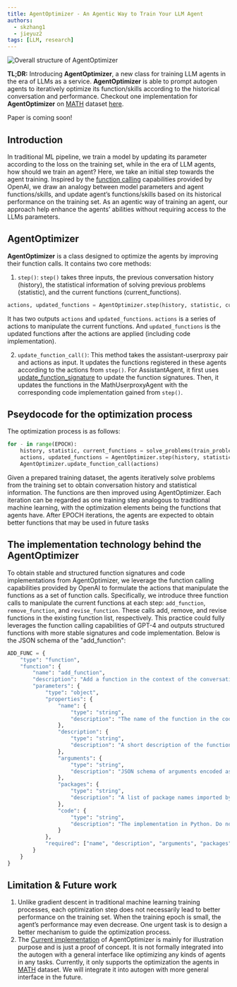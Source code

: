 ```yaml
---
title: AgentOptimizer - An Agentic Way to Train Your LLM Agent
authors:
  - skzhang1
  - jieyuz2
tags: [LLM, research]
---
```


![Overall structure of AgentOptimizer](img/agentoptimizer.png)


**TL;DR:**
Introducing **AgentOptimizer**, a new class for training LLM agents in the era of LLMs as a service. 
**AgentOptimizer** is able to prompt autogen agents to iteratively optimize its function/skills according to the historical conversation and performance. 
Checkout one implementation for **AgentOptimizer** on [MATH](https://github.com/hendrycks/math) dataset 
[here](https://github.com/microsoft/autogen/blob/main/notebook/agent_optimizer.ipynb).

Paper is coming soon!

## Introduction
In traditional ML pipeline, we train a model by updating its parameter according to the loss on the training set, while in the era of LLM agents, how should we train an agent? 
Here, we take an initial step towards the agent training. 
Inspired by the [function calling](https://platform.openai.com/docs/guides/function-calling) capabilities provided by OpenAI, 
we draw an analogy between model parameters and agent functions/skills, and update agent’s functions/skills based on its historical performance on the training set. 
As an agentic way of training an agent, our approach help enhance the agents’ abilities without requiring access to the LLMs parameters. 

## AgentOptimizer

**AgentOptimizer** is a class designed to optimize the agents by improving their function calls. 
It contains two core methods:

1. `step()`: `step()` takes three inputs, the previous conversation history (history), the statistical information of solving previous problems (statistic), and the current functions (current_functions). 

```python
actions, updated_functions = AgentOptimizer.step(history, statistic, current_functions)
```

It has two outputs `actions` and `updated_functions`. `actions` is a series of actions to manipulate the current functions. And `updated_functions` is the updated functions after the actions are applied (including code implementation).

2. `update_function_call()`: 
This method takes the assistant-userproxy pair and actions as input. It updates the functions registered in these agents according to the actions from `step()`.
For AssistantAgent, it first uses [update_function_signature](https://microsoft.github.io/autogen/docs/reference/agentchat/conversable_agent/#update_function_signature) to update the function signatures. 
Then, it updates the functions in the MathUserproxyAgent with the corresponding code implementation gained from `step()`.

## Pseydocode for the optimization process

The optimization process is as follows:

```python
for - in range(EPOCH):
    history, statistic, current_functions = solve_problems(train_problems)
    actions, updated_functions = AgentOptimizer.step(history, statistic, current_functions)
    AgentOptimizer.update_function_call(actions)
```

Given a prepared training dataset, the agents iteratively solve problems from the training set to obtain conversation history and statistical information. 
The functions are then improved using AgentOptimizer. 
Each iteration can be regarded as one training step analogous to traditional machine learning, with the optimization elements being the functions that agents have. 
After EPOCH iterations, the agents are expected to obtain better functions that may be used in future tasks


## The implementation technology behind the AgentOptimizer

To obtain stable and structured function signatures and code implementations from AgentOptimizer, 
we leverage the function calling capabilities provided by OpenAI to formulate the actions that manipulate the functions as a set of function calls. 
Specifically, we introduce three function calls to manipulate the current functions at each step: `add_function`, `remove_function`, and `revise_function`. 
These calls add, remove, and revise functions in the existing function list, respectively. 
This practice could fully leverages the function calling capabilities of GPT-4 and outputs structured functions with more stable signatures and code implementation.
Below is the JSON schema of the "add_function":
```python
ADD_FUNC = {
    "type": "function",
    "function": {
        "name": "add_function",
        "description": "Add a function in the context of the conversation. Necessary Python packages must be declared. The name of the function MUST be the same with the function name in the code you generated.",
        "parameters": {
            "type": "object",
            "properties": {
                "name": {
                    "type": "string",
                    "description": "The name of the function in the code implementation."
                },
                "description": {
                    "type": "string",
                    "description": "A short description of the function."
                },
                "arguments": {
                    "type": "string",
                    "description": "JSON schema of arguments encoded as a string. Please note that the JSON schema only supports specific types including string, integer, object, array, boolean. (do not have float type) For example: { \"url\": { \"type\": \"string\", \"description\": \"The URL\", }}. Please avoid the error 'array schema missing items' when using array type."
                },
                "packages": {
                    "type": "string",
                    "description": "A list of package names imported by the function, and that need to be installed with pip prior to invoking the function. This solves ModuleNotFoundError. It should be string, not list."
                },
                "code": {
                    "type": "string",
                    "description": "The implementation in Python. Do not include the function declaration."
                }
            },
            "required": ["name", "description", "arguments", "packages", "code"]
        }
    }
}
```


## Limitation & Future work

1. Unlike gradient descent in traditional machine learning training processes, each optimization step does not necessarily lead to better performance on the training set. 
When the training epoch is small, the agent’s performance may even decrease. One urgent task is to design a better mechanism to guide the optimization process.
2. The [Current implementation](https://github.com/microsoft/autogen/blob/main/notebook/agent_optimizer.ipynb) of AgentOptimizer is mainly for illustration purpose and is just a proof of concept. 
It is not formally integrated into the autogen with a general interface like optimizing any kinds of agents in any tasks. 
Currently, it only supports the optimization the agents in [MATH](https://github.com/hendrycks/math) dataset. We will integrate it into autogen with more general interface in the future.

